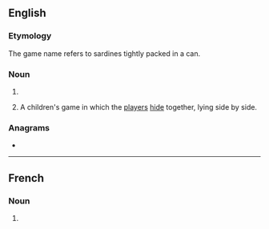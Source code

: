 ==English==

===Etymology===
The game name refers to sardines tightly packed in a can.

===Noun===
{{head|en|noun form}}

# {{plural of|en|sardine}}
# {{lb|en|uncountable}} A children's game in which the [[player]]s [[hide]] together, lying side by side.

===Anagrams===
* {{anagrams|en|a=adeinrss|aridness}}

----

==French==

===Noun===
{{head|fr|noun plural form|g=f}}

# {{plural of|fr|sardine}}